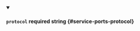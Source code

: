 
<details className="config-field" data-expandable="false" open>
<summary>

#### `protocol` <span class="config-field-required" data-required="false">required</span> <span class="config-field-type">string</span> <span class="config-field-default"></span> <span class="config-field-enum"></span> {#service-ports-protocol}



</summary>



</details>
